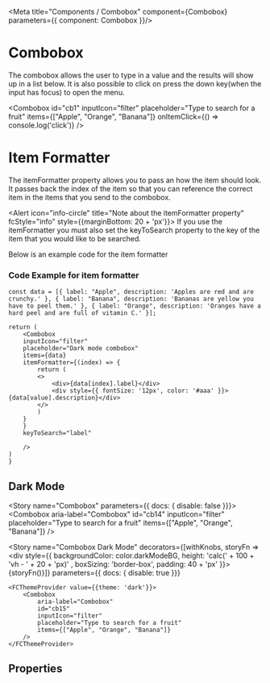 

<Meta title="Components / Combobox" component={Combobox}  parameters={{ component: Combobox }}/>

# Combobox 

The combobox allows the user to type in a value and the results will show up in a list below.  It is also possible to click on press the down key(when the input has focus) to open the menu.

<Combobox
    id="cb1"
    inputIcon="filter"
    placeholder="Type to search for a fruit"
    items={["Apple", "Orange", "Banana"]}
    onItemClick={() => console.log('click')}
 />


# Item Formatter

The itemFormatter property allows you to pass an how the item should look.  It passes back the index of the item so that you can reference the correct item in the items that you send to the combobox.

<Alert icon="info-circle" title="Note about the itemFormatter property" fcStyle="info" style={{marginBottom: 20 + 'px'}}>
If you use the itemFormatter you must also set the keyToSearch property to the key of the item that you would like to be searched.
</Alert>

<ComboboxDemoItemFormatter />

Below is an example code for the item formatter

### Code Example for item formatter

    const data = [{ label: "Apple", description: 'Apples are red and are crunchy.' }, { label: "Banana", description: 'Bananas are yellow you have to peel them.' }, { label: "Orange", description: 'Oranges have a hard peel and are full of vitamin C.' }];

    return (
        <Combobox
        inputIcon="filter"
        placeholder="Dark mode combobox"
        items={data}
        itemFormatter={(index) => {
            return (
            <>
                <div>{data[index].label}</div>
                <div style={{ fontSize: '12px', color: '#aaa' }}>{data[value].description}</div>
            </>
            )
        }
        }
        keyToSearch="label"

        />
    )
    }
## Dark Mode
<ComboboxDemo />



<Story name="Combobox" parameters={{ docs: { disable: false }}}>
	<Combobox
        aria-label="Combobox"
        id="cb14"
        inputIcon="filter"
        placeholder="Type to search for a fruit"
        items={["Apple", "Orange", "Banana"]}
    />
</Story>


<Story name="Combobox Dark Mode" 
decorators={[withKnobs, storyFn => <div style={{ backgroundColor: color.darkModeBG, height: 'calc(' + 100 + 'vh - ' + 20 + 'px)' , boxSizing: 'border-box', padding: 40 + 'px' }}>{storyFn()}</div>]}
parameters={{ docs: { disable: true  }}}
>
    <FCThemeProvider value={{theme: 'dark'}}>
        <Combobox
            aria-label="Combobox"
            id="cb15"
            inputIcon="filter"
            placeholder="Type to search for a fruit"
            items={["Apple", "Orange", "Banana"]}
        />
    </FCThemeProvider>
</Story>

## Properties

<ArgsTable for={Combobox} story="Combobox" />
